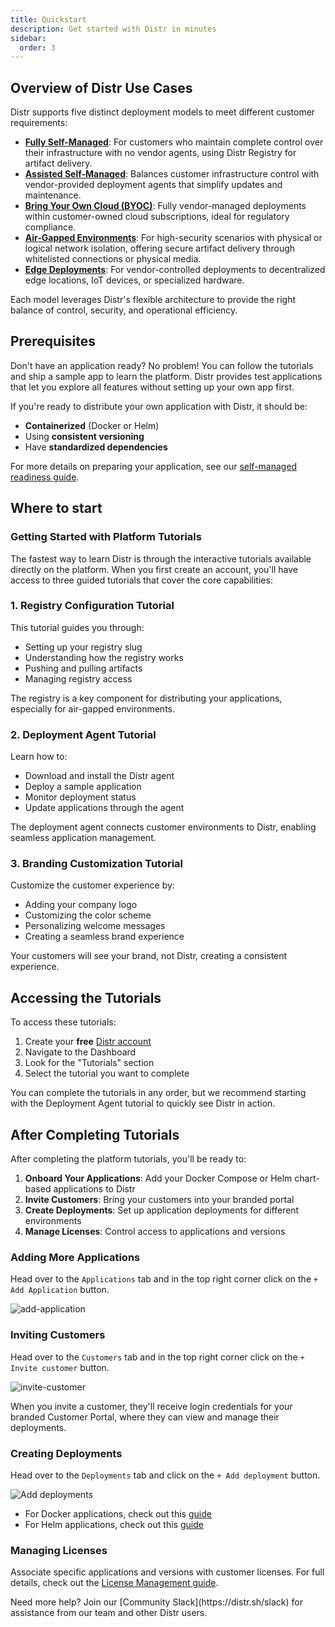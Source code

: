 ```yaml
---
title: Quickstart
description: Get started with Distr in minutes
sidebar:
  order: 3
---
```



## Overview of Distr Use Cases

Distr supports five distinct deployment models to meet different customer requirements:

- **[Fully Self-Managed](/docs/use-cases/fully-self-managed/)**: For customers who maintain complete control over their infrastructure with no vendor agents, using Distr Registry for artifact delivery.
- **[Assisted Self-Managed](/docs/use-cases/assisted-self-managed/)**: Balances customer infrastructure control with vendor-provided deployment agents that simplify updates and maintenance.
- **[Bring Your Own Cloud (BYOC)](/docs/use-cases/byoc/)**: Fully vendor-managed deployments within customer-owned cloud subscriptions, ideal for regulatory compliance.
- **[Air-Gapped Environments](/docs/use-cases/air-gapped/)**: For high-security scenarios with physical or logical network isolation, offering secure artifact delivery through whitelisted connections or physical media.
- **[Edge Deployments](/docs/use-cases/edge-deployments/)**: For vendor-controlled deployments to decentralized edge locations, IoT devices, or specialized hardware.

Each model leverages Distr's flexible architecture to provide the right balance of control, security, and operational efficiency.

## Prerequisites

<Aside type="tip">
  Don't have an application ready? No problem! You can follow the tutorials and ship a sample app to learn the platform. Distr provides test applications that let you explore all features without setting up your own app first.
</Aside>

If you're ready to distribute your own application with Distr, it should be:
- **Containerized** (Docker or Helm)
- Using **consistent versioning**
- Have **standardized dependencies**

For more details on preparing your application, see our [self-managed readiness guide](https://glasskube.dev/white-paper/building-blocks/).

## Where to start
### Getting Started with Platform Tutorials

The fastest way to learn Distr is through the interactive tutorials available directly on the platform. When you first create an account, you'll have access to three guided tutorials that cover the core capabilities:

### 1. Registry Configuration Tutorial

This tutorial guides you through:
- Setting up your registry slug
- Understanding how the registry works
- Pushing and pulling artifacts
- Managing registry access

The registry is a key component for distributing your applications, especially for air-gapped environments.

### 2. Deployment Agent Tutorial

Learn how to:
- Download and install the Distr agent
- Deploy a sample application
- Monitor deployment status
- Update applications through the agent

The deployment agent connects customer environments to Distr, enabling seamless application management.

### 3. Branding Customization Tutorial

Customize the customer experience by:
- Adding your company logo
- Customizing the color scheme
- Personalizing welcome messages
- Creating a seamless brand experience

Your customers will see your brand, not Distr, creating a consistent experience.

## Accessing the Tutorials

To access these tutorials:

1. Create your **free** [Distr account](https://distr.sh/)
2. Navigate to the Dashboard
3. Look for the "Tutorials" section
4. Select the tutorial you want to complete

<Aside type="note">
  You can complete the tutorials in any order, but we recommend starting with the Deployment Agent tutorial to quickly see Distr in action.
</Aside>

## After Completing Tutorials

After completing the platform tutorials, you'll be ready to:

1. **Onboard Your Applications**: Add your Docker Compose or Helm chart-based applications to Distr
2. **Invite Customers**: Bring your customers into your branded portal
3. **Create Deployments**: Set up application deployments for different environments
4. **Manage Licenses**: Control access to applications and versions

### Adding More Applications

Head over to the `Applications` tab and in the top right corner click on the `+ Add Application` button.

![add-application](../../../../assets/docs/getting-started/quickstart/add-app.png)

### Inviting Customers

Head over to the `Customers` tab and in the top right corner click on the `+ Invite customer` button.

![invite-customer](../../../../assets/docs/getting-started/quickstart/add-customer.png)

<Aside type="caution">
  When you invite a customer, they'll receive login credentials for your branded Customer Portal, where they can view and manage their deployments.
</Aside>

### Creating Deployments

Head over to the `Deployments` tab and click on the `+ Add deployment` button.

![Add deployments](../../../../assets/docs/getting-started/quickstart/add-deploy.png)

- For Docker applications, check out this [guide](/docs/guides/onboarding-a-docker-app/)
- For Helm applications, check out this [guide](/docs/guides/onboarding-a-helm-app/)

### Managing Licenses

Associate specific applications and versions with customer licenses. For full details, check out the [License Management guide](/docs/guides/license-mgmt/).

<Aside type="tip">
  Need more help? Join our [Community Slack](https://distr.sh/slack) for assistance from our team and other Distr users.
</Aside>
